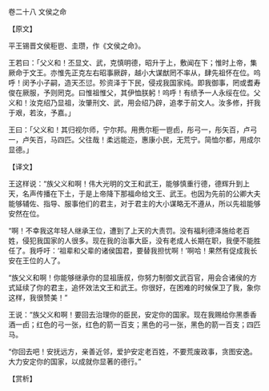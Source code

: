 

卷二十八 文侯之命

【原文】

平王锡晋文侯秬鬯、圭瓒，作《文侯之命》。

王若曰：「父义和！丕显文、武，克慎明德，昭升于上，敷闻在下；惟时上帝，集厥命于文王。亦惟先正克左右昭事厥辟，越小大谋猷罔不率从，肆先祖怀在位。呜呼！闵予小子嗣，造天丕愆。殄资泽于下民，侵戎我国家纯。即我御事，罔或耆寿俊在厥服，予则罔克。曰惟祖惟父，其伊恤朕躬！呜呼！有绩予一人永绥在位。父义和！汝克绍乃显祖，汝肇刑文、武，用会绍乃辟，追孝于前文人。汝多修，扞我于艰，若汝，予嘉。」

王曰：「父义和！其归视尔师，宁尔邦。用赉尔秬一鬯卣，彤弓一，彤矢百，卢弓一，卢矢百，马四匹。父往哉！柔远能迩，惠康小民，无荒宁。简恤尔都，用成尔显德。」

【译文】

王这样说：“族父义和啊！伟大光明的文王和武王，能够慎重行德，德辉升到上天，名声传播在下土，于是上帝降下那福命给文王、武王。也因为先前的公卿大夫能够辅佐、指导、服事他们的君主，对于君主的大小谋略无不遵从，所以先祖能够安然在位。

“啊！不幸我这年轻人继承王位，遭到了上天的大责罚。没有福利德泽施给老百姓，侵犯我国家的人很多。现在我的治事大臣，没有老成人长期在职，我便不能胜任了。我呼吁：‘祖辈和父辈的诸侯国君，要替我担忧啊！’啊哈！果然有促成我长安在王位的人了。

“族父义和啊！你能够继承你的显祖唐叔，你努力制御文武百官，用会合诸侯的方式延续了你的君主，追怀效法文王和武王。你很好，在困难的时候保卫了我，象你这样，我很赞美！”

王说：“族父义和啊！要回去治理你的臣民，安定你的国家。现在我赐给你黑黍香酒一卣；红色的弓一张，红色的箭一百支；黑色的弓一张，黑色的箭一百支；四匹马。

“你回去吧！安抚远方，亲善近邻，爱护安定老百姓，不要荒废政事，贪图安逸。大力安定你的国家，以成就你显著的德行。”

【赏析】

